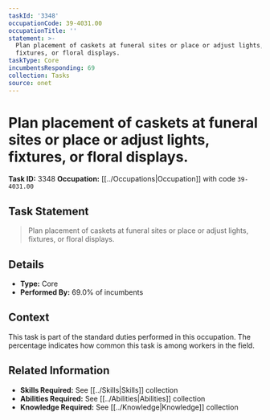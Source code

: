 ```yaml
---
taskId: '3348'
occupationCode: 39-4031.00
occupationTitle: ''
statement: >-
  Plan placement of caskets at funeral sites or place or adjust lights,
  fixtures, or floral displays.
taskType: Core
incumbentsResponding: 69
collection: Tasks
source: onet
---
```

# Plan placement of caskets at funeral sites or place or adjust lights, fixtures, or floral displays.

**Task ID:** 3348
**Occupation:** [[../Occupations|Occupation]] with code `39-4031.00`

## Task Statement

> Plan placement of caskets at funeral sites or place or adjust lights, fixtures, or floral displays.

## Details

- **Type:** Core
- **Performed By:** 69.0% of incumbents

## Context

This task is part of the standard duties performed in this occupation. The percentage indicates how common this task is among workers in the field.

## Related Information

- **Skills Required:** See [[../Skills|Skills]] collection
- **Abilities Required:** See [[../Abilities|Abilities]] collection
- **Knowledge Required:** See [[../Knowledge|Knowledge]] collection

